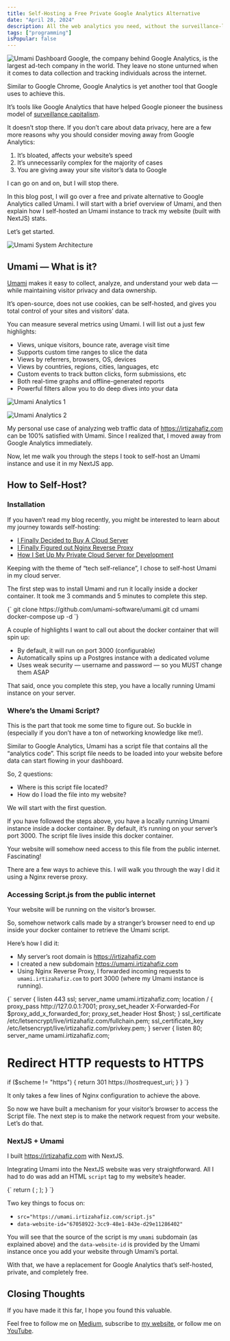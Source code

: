 ```yaml
---
title: Self-Hosting a Free Private Google Analytics Alternative
date: "April 28, 2024"
description: All the web analytics you need, without the surveillance-like tracking.
tags: ["programming"]
isPopular: false
---
```


![Umami Dashboard](/public/umami-dashboard.png)
Google, the company behind Google Analytics, is the largest ad-tech company in the world. They leave no stone unturned when it comes to data collection and tracking individuals across the internet. 

Similar to Google Chrome, Google Analytics is yet another tool that Google uses to achieve this. 

It’s tools like Google Analytics that have helped Google pioneer the business model of [surveillance capitalism](https://en.wikipedia.org/wiki/Surveillance_capitalism).  

It doesn’t stop there. If you don’t care about data privacy, here are a few more reasons why you should consider moving away from Google Analytics:
1. It’s bloated, affects your website’s speed
2. It’s unnecessarily complex for the majority of cases
3. You are giving away your site visitor’s data to Google

I can go on and on, but I will stop there. 

In this blog post, I will go over a free and private alternative to Google Analytics called Umami. I will start with a brief overview of Umami, and then explain how I self-hosted an Umami instance to track my website (built with NextJS) stats.

Let’s get started. 

![Umami System Architecture](/public/umami-setup-system-design.png)
## Umami — What is it?
[Umami](https://umami.is/) makes it easy to collect, analyze, and understand your web data — while maintaining visitor privacy and data ownership.

It’s open-source, does not use cookies, can be self-hosted, and gives you total control of your sites and visitors’ data.

You can measure several metrics using Umami. I will list out a just few highlights:
- Views, unique visitors, bounce rate, average visit time
- Supports custom time ranges to slice the data 
- Views by referrers, browsers, OS, devices
- Views by countries, regions, cities, languages, etc
- Custom events to track button clicks, form submissions, etc
- Both real-time graphs and offline-generated reports
- Powerful filters allow you to do deep dives into your data

![Umami Analytics 1](/public/umami-data-1.png)

![Umami Analytics 2](/public/umami-data-2.png)

My personal use case of analyzing web traffic data of https://irtizahafiz.com can be 100% satisfied with Umami. Since I realized that, I moved away from Google Analytics immediately. 

Now, let me walk you through the steps I took to self-host an Umami instance and use it in my NextJS app.
## How to Self-Host?
### Installation
If you haven’t read my blog recently, you might be interested to learn about my journey towards self-hosting:
- [I Finally Decided to Buy A Cloud Server](https://levelup.gitconnected.com/i-finally-decided-to-buy-a-cloud-server-58af4474ff8a)
- [I Finally Figured out Nginx Reverse Proxy](https://blog.devgenius.io/i-finally-figured-out-nginx-reverse-proxy-b9c050f16db7)
- [How I Set Up My Private Cloud Server for Development](https://levelup.gitconnected.com/how-i-set-up-my-private-cloud-server-for-development-a97e8f177a2d)

Keeping with the theme of “tech self-reliance”, I chose to self-host Umami in my cloud server.

The first step was to install Umami and run it locally inside a docker container. It took me 3 commands and 5 minutes to complete this step.

<SyntaxHighlighter language="bash" wrapLines="true">
  {`
  git clone https://github.com/umami-software/umami.git
  cd umami
  docker-compose up -d
`}

</SyntaxHighlighter>

A couple of highlights I want to call out about the docker container that will spin up:
- By default, it will run on port 3000 (configurable)
- Automatically spins up a Postgres instance with a dedicated volume
- Uses weak security — username and password — so you MUST change them ASAP

That said, once you complete this step, you have a locally running Umami instance on your server.
### Where’s the Umami Script? 
This is the part that took me some time to figure out. So buckle in (especially if you don’t have a ton of networking knowledge like me!).

Similar to Google Analytics, Umami has a script file that contains all the “analytics code”. This script file needs to be loaded into your website before data can start flowing in your dashboard. 

So, 2 questions:
- Where is this script file located?
- How do I load the file into my website? 

We will start with the first question. 

If you have followed the steps above, you have a locally running Umami instance inside a docker container. By default, it’s running on your server’s port 3000. The script file lives inside this docker container. 

Your website will somehow need access to this file from the public internet. Fascinating! 

There are a few ways to achieve this. I will walk you through the way I did it using a Nginx reverse proxy.
### Accessing Script.js from the public internet
Your website will be running on the visitor’s browser. 

So, somehow network calls made by a stranger’s browser need to end up inside your docker container to retrieve the Umami script. 

Here’s how I did it:
- My server’s root domain is https://irtizahafiz.com
- I created a new subdomain https://umami.irtizahafiz.com
- Using Nginx Reverse Proxy, I forwarded incoming requests to `umami.irtizahafiz.com` to port 3000 (where my Umami instance is running).

<SyntaxHighlighter language="nginx" wrapLines="true">
  {`
server {
  listen 443 ssl;
  server_name umami.irtizahafiz.com;
  location / {
      proxy_pass http://127.0.0.1:7001;
      proxy_set_header X-Forwarded-For $proxy_add_x_forwarded_for;
      proxy_set_header Host $host;
  }
  ssl_certificate /etc/letsencrypt/live/irtizahafiz.com/fullchain.pem;
  ssl_certificate_key /etc/letsencrypt/live/irtizahafiz.com/privkey.pem;
}
server {
  listen 80;
  server_name umami.irtizahafiz.com;

  # Redirect HTTP requests to HTTPS
  if ($scheme != "https") {
      return 301 https://$host$request_uri;
  }
}
`}

</SyntaxHighlighter>

It only takes a few lines of Nginx configuration to achieve the above. 

So now we have built a mechanism for your visitor’s browser to access the Script file. The next step is to make the network request from your website. Let’s do that.
### NextJS + Umami
I built https://irtizahafiz.com with NextJS. 

Integrating Umami into the NextJS website was very straightforward. All I had to do was add an HTML `script` tag to my website’s header. 

<SyntaxHighlighter language="javascript" wrapLines="true">
  {`
  return (
    <ChakraProvider theme={theme}>
      <Head>
        <title>Irtiza Hafiz</title>
        <link rel="icon" href="/irtiza-avatar-ayesha.png" />
        <script
          defer
          src="https://umami.irtizahafiz.com/script.js"
          data-website-id="67058922-3cc9-48e1-843e-d29e11286402"
        ></script>
      </Head>
      <Component {...pageProps} />;
    </ChakraProvider>
  );
}
`}

</SyntaxHighlighter>

Two key things to focus on:
- `src="https://umami.irtizahafiz.com/script.js"`
- `data-website-id="67058922-3cc9-48e1-843e-d29e11286402"`

You will see that the source of the script is my `umami` subdomain (as explained above) and the `data-website-id` is provided by the Umami instance once you add your website through Umami’s portal. 

With that, we have a replacement for Google Analytics that’s self-hosted, private, and completely free. 
## Closing Thoughts
If you have made it this far, I hope you found this valuable. 

Feel free to follow me on [Medium](https://medium.com/@irtizahafiz), subscribe to [my website](https://irtizahafiz.com/newsletter?utm_source=medium), or follow me on [YouTube](https://www.youtube.com/channel/UCDankIVMXJEkhtjv5yLSN4g).

 